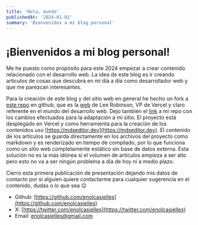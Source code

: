 ```yaml
---
title: 'Hola, mundo'
publishedAt: '2024-01-01'
summary: 'Bienvenidos a mi blog personal'
---
```


# ¡Bienvenidos a mi blog personal!

Me he puesto como propósito para este 2024 empezar a crear contenido relacionado con el desarrollo web. La idea de este blog es ir creando artículos de cosas que descubra en mi día a día como desarrollador web y que me parezcan interesantes.

Para la creación de este blog y del sitio web en general he hecho un fork a [este repo](https://github.com/leerob/leerob.io) en github, que es la [web](https://leerob.io/) de Lee Robinson, VP de Vercel y claro referente en el mundo del desarrollo web. Dejo también el [link](https://github.com/enolcasielles/personal-blog) a mi repo con los cambios efectuados para la adaptación a mi sitio. El proyecto está desplegado en Vercel y como herramienta para la creación de los contenidos uso [https://mdxeditor.dev](https://mdxeditor.dev). El contenido de los artículos se guarda directamente en los archivos del proyecto como markdown y es renderizado en tiempo de compilado, por lo que funciona como un sitio web completamente estático sin base de datos externa. Esta solución no es la más idónea si el volumen de artículos empieza a ser alto pero esto no va a ser ningún problema a día de hoy ni a medio plazo.

Cierro esta primera publicación de presentación dejando mis datos de contacto por si alguien quiere contactarme para cualquier sugerencia en el contenido, dudas o lo que sea 😉

* Github: [https://github.com/enolcasielles](https://github.com/enolcasielles)
* X: [https://twitter.com/enolcasielles](https://twitter.com/enolcasielles)
* Email: [enolcasielles@gmail.com](mailto\:enolcasielles@gmail.com) &#x20;